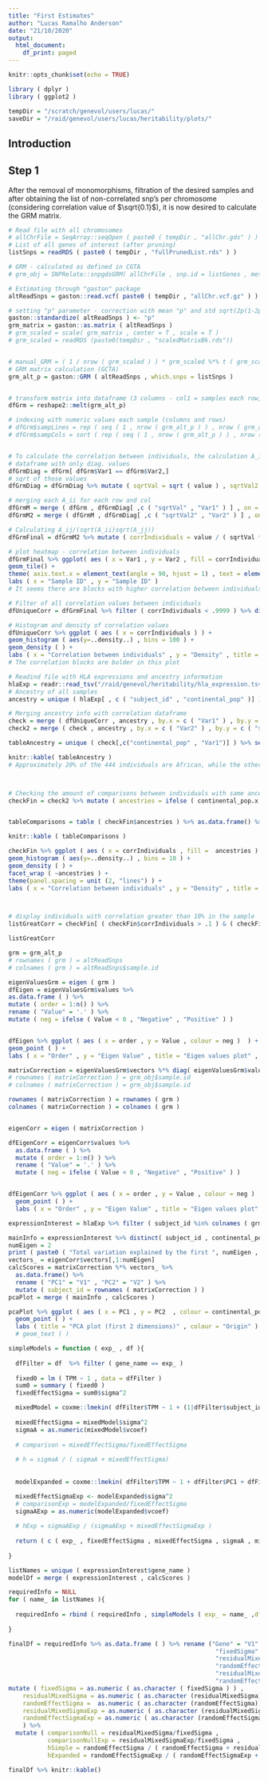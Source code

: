 ```yaml
---
title: "First Estimates"
author: "Lucas Ramalho Anderson"
date: "21/10/2020"
output:
  html_document:
    df_print: paged
---
```


```r
knitr::opts_chunk$set(echo = TRUE)
```

```r
library ( dplyr )
library ( ggplot2 )

tempDir = "/scratch/genevol/users/lucas/"
saveDir = "/raid/genevol/users/lucas/heritability/plots/"
```
## Introduction


## Step 1

After the removal of monomorphisms, filtration of the desired samples and after obtaining the list of non-correlated snp's per chromosome (considering correlation value of $\sqrt{0.1}$), it is now desired to calculate the GRM matrix.
```r
# Read file with all chromosomes
# allChrFile = SeqArray::seqOpen ( paste0 ( tempDir , "allChr.gds" ) )
# List of all genes of interest (after pruning)
listSnps = readRDS ( paste0 ( tempDir , "fullPrunedList.rds" ) )

# GRM - calculated as defined in CGTA
# grm_obj = SNPRelate::snpgdsGRM( allChrFile , snp.id = listGenes , method = "GCTA")

# Estimating through "gaston" package
altReadSnps = gaston::read.vcf( paste0 ( tempDir , "allChr.vcf.gz" ) )

# setting "p" parameter - correction with mean "p" and std sqrt(2p(1-2p))
gaston::standardize( altReadSnps ) <- "p"
grm_matrix = gaston::as.matrix ( altReadSnps )
# grm_scaled = scale( grm_matrix , center = T , scale = T )
# grm_scaled = readRDS (paste0(tempDir , "scaledMatrixBk.rds"))


# manual_GRM = ( 1 / nrow ( grm_scaled ) ) * grm_scaled %*% t ( grm_scaled )
# GRM matrix calculation (GCTA)
grm_alt_p = gaston::GRM ( altReadSnps , which.snps = listSnps )


# transform matrix into dataframe (3 columns - col1 = samples each row, col2 = samples each column ,  col3 = values for each pair)
dfGrm = reshape2::melt(grm_alt_p)

# indexing with numeric values each sample (columns and rows)
# dfGrm$sampLines = rep ( seq ( 1 , nrow ( grm_alt_p ) ) , nrow ( grm_alt_p ) ) 
# dfGrm$sampCols = sort ( rep ( seq ( 1 , nrow ( grm_alt_p ) ) , nrow ( grm_alt_p ) ) )


# To calculate the correlation between individuals, the calculation A_ij/sqrt(A_ii)sqrt(A_jj) will be done
# dataframe with only diag. values
dfGrmDiag = dfGrm[ dfGrm$Var1 == dfGrm$Var2,]
# sqrt of those values
dfGrmDiag = dfGrmDiag %>% mutate ( sqrtVal = sqrt ( value ) , sqrtVal2 = sqrt ( value ) )

# merging each A_ii for each row and col
dfGrmM = merge ( dfGrm , dfGrmDiag[ ,c ( "sqrtVal" , "Var1" ) ] , on = c ( "Var1" ) )
dfGrmM2 = merge ( dfGrmM , dfGrmDiag[ ,c ( "sqrtVal2" , "Var2" ) ] , on = c ( "Var2" ) )

# Calculating A_ij/(sqrt(A_ii)sqrt(A_jj))
dfGrmFinal = dfGrmM2 %>% mutate ( corrIndividuals = value / ( sqrtVal * sqrtVal2 ) ) %>% arrange ( Var1 , Var2 )

# plot heatmap - correlation between individuals
dfGrmFinal %>% ggplot( aes ( x = Var1 , y = Var2 , fill = corrIndividuals ) ) + 
geom_tile() +
theme( axis.text.x = element_text(angle = 90, hjust = 1) , text = element_text (size = 5) ) +
labs ( x = "Sample ID" , y = "Sample ID" )
# It seems there are blocks with higher correlation between individuals between the samples

# Filter of all correlation values between individuals
dfUniqueCorr = dfGrmFinal %>% filter ( corrIndividuals < .9999 ) %>% distinct ( corrIndividuals , .keep_all = TRUE)

# Histogram and density of correlation values
dfUniqueCorr %>% ggplot ( aes ( x = corrIndividuals ) ) +
geom_histogram ( aes(y=..density..) , bins = 100 ) +
geom_density ( ) +
labs ( x = "Correlation between individuals" , y = "Density" , title = "Histogram of correlation between distinct individuals" )
# The correlation blocks are bolder in this plot 

# Readind file with HLA expressions and ancestry information
hlaExp = readr::read_tsv("/raid/genevol/heritability/hla_expression.tsv")
# Ancestry of all samples
ancestry = unique ( hlaExp[ , c ( "subject_id" , "continental_pop" )] )

# Merging ancestry info with correlation dataframe
check = merge ( dfUniqueCorr , ancestry , by.x = c ( "Var1" ) , by.y = c ( "subject_id" ) )
check2 = merge ( check , ancestry , by.x = c ( "Var2" ) , by.y = c ( "subject_id" ) )

tableAncestry = unique ( check[,c("continental_pop" , "Var1")] ) %>% select ( continental_pop ) %>% table() %>% as.data.frame ( ) %>%  mutate ( relFreq = paste0 ( 100 * round ( Freq / sum ( Freq ) , 4 ) , "%") ) %>% rename ( "Ancestry" = "." )

knitr::kable( tableAncestry )
# Approximately 20% of the 444 individuals are African, while the other 80% are European



# Checking the amount of comparisons between individuals with same ancestry and different ones
checkFin = check2 %>% mutate ( ancestries = ifelse ( continental_pop.x == continental_pop.y , continental_pop.x , "Diff" ) )


tableComparisons = table ( checkFin$ancestries ) %>% as.data.frame() %>% mutate ( freqRel = Freq/ sum ( Freq ) ) %>% rename ( "Ancestry" = "Var1" , "NumComparisons" = "Freq" )

knitr::kable ( tableComparisons )

checkFin %>% ggplot ( aes ( x = corrIndividuals , fill =  ancestries ) ) +
geom_histogram ( aes(y=..density..) , bins = 10 ) +
geom_density ( ) +
facet_wrap ( ~ancestries ) +
theme(panel.spacing = unit (2, "lines") ) +
labs ( x = "Correlation between individuals" , y = "Density" , title = "Histogram of correlation between distinct individuals" )



# display individuals with correlation greater than 10% in the sample
listGreatCorr = checkFin[ ( checkFin$corrIndividuals > .1 ) & ( checkFin$corrIndividuals < .999 ) , ] %>% distinct( corrIndividuals , .keep_all = TRUE)

listGreatCorr
```

```r
grm = grm_alt_p
# rownames ( grm ) = altReadSnps
# colnames ( grm ) = altReadSnps$sample.id

eigenValuesGrm = eigen ( grm )
dfEigen = eigenValuesGrm$values %>% 
as.data.frame ( ) %>% 
mutate ( order = 1:n() ) %>%  
rename ( "Value" = '.' ) %>%  
mutate ( neg = ifelse ( Value < 0 , "Negative" , "Positive" ) )


dfEigen %>% ggplot ( aes ( x = order , y = Value , colour = neg )  ) + 
geom_point ( ) +
labs ( x = "Order" , y = "Eigen Value" , title = "Eigen values plot" , colour = "Sign" )

matrixCorrection = eigenValuesGrm$vectors %*% diag( eigenValuesGrm$values + abs ( min ( eigenValuesGrm$values ) ) ) %*% t ( eigenValuesGrm$vectors )
# rownames ( matrixCorrection ) = grm_obj$sample.id
# colnames ( matrixCorrection ) = grm_obj$sample.id

rownames ( matrixCorrection ) = rownames ( grm )
colnames ( matrixCorrection ) = colnames ( grm )


eigenCorr = eigen ( matrixCorrection )

dfEigenCorr = eigenCorr$values %>% 
  as.data.frame ( ) %>% 
  mutate ( order = 1:n() ) %>%  
  rename ( "Value" = '.' ) %>%  
  mutate ( neg = ifelse ( Value < 0 , "Negative" , "Positive" ) )


dfEigenCorr %>% ggplot ( aes ( x = order , y = Value , colour = neg )  ) + 
  geom_point ( ) +
  labs ( x = "Order" , y = "Eigen Value" , title = "Eigen values plot" , colour = "Sign" )

```

```r
expressionInterest = hlaExp %>% filter ( subject_id %in% colnames ( grm ) )

mainInfo = expressionInterest %>% distinct( subject_id , continental_pop ,population )
numEigen = 2
print ( paste0 ( "Total variation explained by the first ", numEigen , " eigen values: " , 100*round ( sum ( eigenCorr$values[1:numEigen] )/ sum ( eigenCorr$values ) , 4 ) , "%" ) )
vectors_ = eigenCorr$vectors[,1:numEigen]
calcScores = matrixCorrection %*% vectors_ %>% 
  as.data.frame() %>% 
  rename ( "PC1" = "V1" , "PC2" = "V2" ) %>% 
  mutate ( subject_id = rownames ( matrixCorrection ) )
pcaPlot = merge ( mainInfo , calcScores )

pcaPlot %>% ggplot ( aes ( x = PC1 , y = PC2  , colour = continental_pop ) ) +
  geom_point ( ) +
  labs ( title = "PCA plot (first 2 dimensions)" , colour = "Origin" )
  # geom_text ( )

```


```r
simpleModels = function ( exp_ , df ){
  
  dfFilter = df  %>% filter ( gene_name == exp_ )
  
  fixed0 = lm ( TPM ~ 1 , data = dfFilter )
  sum0 = summary ( fixed0 )
  fixedEffectSigma = sum0$sigma^2

  mixedModel = coxme::lmekin( dfFilter$TPM ~ 1 + (1|dfFilter$subject_id) , data=dfFilter, varlist=list(matrixCorrection), vinit=2)
  
  mixedEffectSigma = mixedModel$sigma^2
  sigmaA = as.numeric(mixedModel$vcoef)
  
  # comparison = mixedEffectSigma/fixedEffectSigma
  
  # h = sigmaA / ( sigmaA + mixedEffectSigma)
  
  
  modelExpanded = coxme::lmekin( dfFilter$TPM ~ 1 + dfFilter$PC1 + dfFilter$PC2 + (1|dfFilter$subject_id), data=dfFilter, varlist=list(matrixCorrection), vinit=2)

  mixedEffectSigmaExp <- modelExpanded$sigma^2
  # comparisonExp = modelExpanded/fixedEffectSigma
  sigmaAExp = as.numeric(modelExpanded$vcoef)
  
  # hExp = sigmaAExp / (sigmaAExp + mixedEffectSigmaExp )
  
  return ( c ( exp_ , fixedEffectSigma , mixedEffectSigma , sigmaA , mixedEffectSigmaExp , sigmaAExp ) )
  
}

listNames = unique ( expressionInterest$gene_name )
modelDf = merge ( expressionInterest , calcScores )

requiredInfo = NULL
for ( name_ in listNames ){
  
  requiredInfo = rbind ( requiredInfo , simpleModels ( exp_ = name_ ,df = modelDf ) )
  
}

finalDf = requiredInfo %>% as.data.frame ( ) %>% rename ("Gene" = "V1" , 
                                                          "fixedSigma" = "V2" ,
                                                          "residualMixedSigma" = "V3" , 
                                                          "randomEffectSigma" = "V4",
                                                          "residualMixedSigmaExp" = "V5" ,
                                                          "randomEffectSigmaExp" = "V6") %>%
mutate ( fixedSigma = as.numeric ( as.character ( fixedSigma ) ) ,
	residualMixedSigma = as.numeric ( as.character (residualMixedSigma)) ,
	randomEffectSigma =  as.numeric ( as.character (randomEffectSigma)) ,
	residualMixedSigmaExp = as.numeric ( as.character (residualMixedSigmaExp)),
	randomEffectSigmaExp = as.numeric ( as.character (randomEffectSigmaExp))
	) %>%
  mutate ( comparisonNull = residualMixedSigma/fixedSigma , 
           comparisonNullExp = residualMixedSigmaExp/fixedSigma ,
           hSimple = randomEffectSigma / ( randomEffectSigma + residualMixedSigma ) ,
           hExpanded = randomEffectSigmaExp / ( randomEffectSigmaExp + residualMixedSigmaExp ))

finalDf %>% knitr::kable()
```

